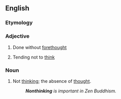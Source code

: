 ==English==

===Etymology===
{{prefix|non|thinking|lang=en}}

===Adjective===
{{en-adj}}

# {{label|en|of an action}} Done without [[forethought]]
# {{label|en|of a person}} Tending not to [[think]]

===Noun===
{{en-noun|-}}

# Not [[think]]ing; the absence of [[thought]].
#: '''''Nonthinking''' is important in Zen Buddhism.''